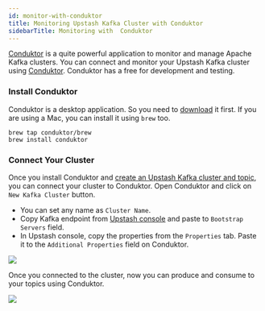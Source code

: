 ```yaml
---
id: monitor-with-conduktor
title: Monitoring Upstash Kafka Cluster with Conduktor
sidebarTitle: Monitoring with  Conduktor
---
```


[Conduktor](https://www.conduktor.io/) is a quite powerful application to
monitor and manage Apache Kafka clusters. You can connect and monitor your
Upstash Kafka cluster using [Conduktor](https://www.conduktor.io/). Conduktor
has a free for development and testing.

### Install Conduktor

Conduktor is a desktop application. So you need to
[download](https://www.conduktor.io/download/) it first. If you are using a Mac,
you can install it using `brew` too.

```shell
brew tap conduktor/brew
brew install conduktor
```

### Connect Your Cluster

Once you install Conduktor and
[create an Upstash Kafka cluster and topic](../overall/getstarted), you can
connect your cluster to Conduktor. Open Conduktor and click on
`New Kafka Cluster` button.

- You can set any name as `Cluster Name`.
- Copy Kafka endpoint from [Upstash console](https://console.upstash.com) and
  paste to `Bootstrap Servers` field.
- In Upstash console, copy the properties from the `Properties` tab. Paste it to
  the `Additional Properties` field on Conduktor.

<Frame>
  <img src="/img/kafka/monitoring/conduktor1.png" />
</Frame>

Once you connected to the cluster, now you can produce and consume to your
topics using Conduktor.

<Frame>
  <img src="/img/kafka/monitoring/conduktor2.png" />
</Frame>
